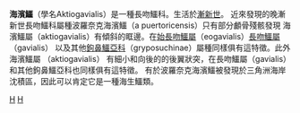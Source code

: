 {{unreferenced|time=2013-05-20T00:50:14+00:00}}
{{Automatic taxobox
| taxon = Aktiogavialis
| name = 海濱鱷屬
| image = Puertoricocroc.png
| image_caption = Aktiogavialis portoricensis颅骨内侧的图像（a）和的手绘图（b）
| authority = Vélez-Juarbe et al., 2007
}}
'''海濱鱷'''（學名Aktiogavialis）是一種長吻鱷科。生活於[[漸新世|漸新世]]。
近來發現的晚漸新世長吻鱷科屬種波羅奈克海濱鱷（a puertoricensis）只有部分顱骨殘骸發現
海濱鱷屬（aktiogavialis）有傾斜的眶邊。在[[始長吻鱷屬|始長吻鱷屬]]（eogavialis）[[長吻鱷屬|長吻鱷屬]]（gavialis）
以及其他[[鉤鼻鱷亞科|鉤鼻鱷亞科]]（gryposuchinae）屬種同樣俱有這特徵。此外海濱鱷屬 （aktiogavialis）
有細小和向後的的後翼狀突，在長吻鱷屬（gavialis）和其他鉤鼻鱷亞科也同樣俱有這特徵。
有於波羅奈克海濱鱷被發現於三角洲海岸沈積區，因此可以肯定它是一種海生鱷類。
{{已滅絕鱷目|G.}}
{{Taxonbar}}

[[Category:2007年描述的分类群|H]]
[[Category:长吻鳄科|H]]
